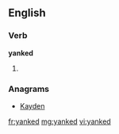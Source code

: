 ==English==

===Verb===
'''yanked'''

# {{past of|[[yank]]}}

===Anagrams===
* [[Kayden#English|Kayden]]

[[fr:yanked]]
[[mg:yanked]]
[[vi:yanked]]
